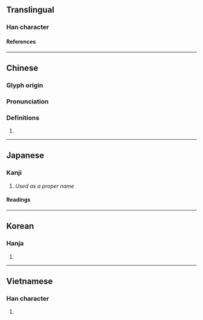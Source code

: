 {{character info}}
==Translingual==

===Han character===
{{Han char|rn=38|rad=女|as=11|sn=14|four=49427|canj=VFBB|ids=⿰女常}}

====References====
{{Han ref|kx=0270.080|dkj=06663|dj=0538.040|hdz=21077.020|uh=5AE6}}

----

==Chinese==
{{zh-forms}}

===Glyph origin===
{{Han etym}}
{{Han compound|女|常|ls=psc|c1=s|c2=p|t1=woman}}

===Pronunciation===
{{zh-pron
|m=cháng
|c=soeng4
|h=pfs=sòng
|md=siòng
|mn=
|mn-t=siang5
|w=
|oc=y
|cat=
}}

===Definitions===
{{zh-hanzi}}

# {{zh-only used in|嫦娥}}

----

==Japanese==

===Kanji===
{{ja-kanji|grade=|rs=女11}}

# ''Used as a proper name''

====Readings====
{{ja-readings
|goon=ごう, じょう<じやう
|kanon=こう, しょう<しやう
|nanori=つき
}}

----

==Korean==

===Hanja===
{{ko-hanja|hangeul=[[항]]|rv=hang|mr=hang}}

# {{rfdef|ko|sort=女11}}

----

==Vietnamese==

===Han character===
{{vi-readings|rs=女11|reading=thường}}

# {{rfdef|vi|sort=女11}}
